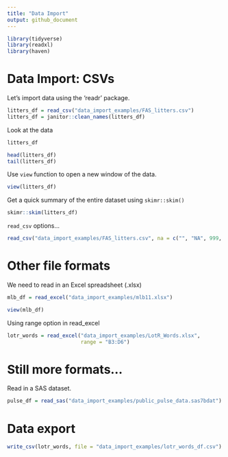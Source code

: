 ```yaml
---
title: "Data Import"
output: github_document
---
```


```r
library(tidyverse)
library(readxl)
library(haven)
```
# Data Import: CSVs

Let's import data using the 'readr' package.

```r
litters_df = read_csv("data_import_examples/FAS_litters.csv")
litters_df = janitor::clean_names(litters_df)

```

Look at the data

```r
litters_df

head(litters_df)
tail(litters_df)

```

Use `view` function to open a new window of the data.
```r
view(litters_df)
```

Get a quick summary of the entire dataset using `skimr::skim()`
```r
skimr::skim(litters_df)
```

`read_csv` options...
```r
read_csv("data_import_examples/FAS_litters.csv", na = c("", "NA", 999, 88, skip = 2))

```


# Other file formats

We need to read in an Excel spreadsheet (.xlsx) 
```r
mlb_df = read_excel("data_import_examples/mlb11.xlsx")
```

```r
view(mlb_df)
```

Using range option in read_excel
```r
lotr_words = read_excel("data_import_examples/LotR_Words.xlsx", 
                        range = "B3:D6")

```


# Still more formats...

Read in a SAS dataset.
```r
pulse_df = read_sas("data_import_examples/public_pulse_data.sas7bdat")
```

# Data export
```r
write_csv(lotr_words, file = "data_import_examples/lotr_words_df.csv")
```



